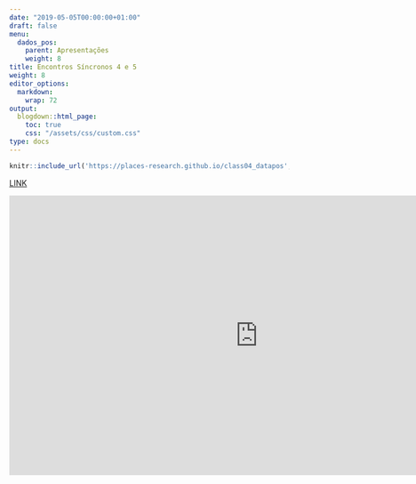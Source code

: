 ```yaml
---
date: "2019-05-05T00:00:00+01:00"
draft: false
menu:
  dados_pos:
    parent: Apresentações
    weight: 8
title: Encontros Síncronos 4 e 5
weight: 8
editor_options: 
  markdown: 
    wrap: 72
output: 
  blogdown::html_page:
    toc: true
    css: "/assets/css/custom.css"
type: docs
---
```



```r
knitr::include_url('https://places-research.github.io/class04_datapos', height = "400px")
```

[LINK](https://places-research.github.io/class04_datapos)


<iframe width="894" height="503" src="https://www.youtube.com/embed/HaAE8W6nQAE" frameborder="0" allow="accelerometer; autoplay; clipboard-write; encrypted-media; gyroscope; picture-in-picture" allowfullscreen></iframe>
